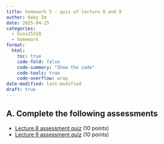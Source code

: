 ```yaml
---
title: homework 5 - quiz of lecture 8 and 9
author: Haky Im
date: 2025-04-25
categories:
  - bios25328
  - homework
format:
  html:
    toc: true
    code-fold: false
    code-summary: "Show the code"
    code-tools: true
    code-overflow: wrap
date-modified: last-modified
draft: true
---
```


## A. Complete the following assessments
- [Lecture 8 assessment quiz](https://forms.gle/jYiUXmkhUcS7tpzj7)   (10 points)
- [Lecture 9 assessment quiz](https://forms.gle/qTGiMqneSPRPwzEs7) (10 points)

